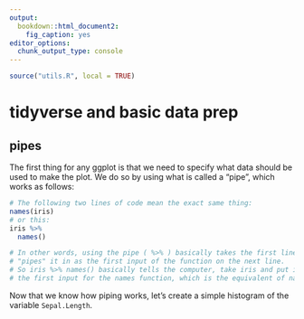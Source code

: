 ```yaml
---
output:
  bookdown::html_document2:
    fig_caption: yes
editor_options:
  chunk_output_type: console
---
```


```r
source("utils.R", local = TRUE)
```

tidyverse and basic data prep {#CHAPTER-TIDYVERSE-BASICS}
========


## pipes

The first thing for any ggplot is that we need to specify what data should be 
used to make the plot. We do so by using what is called a "pipe", which works as 
follows:

```r
# The following two lines of code mean the exact same thing:
names(iris)
# or this:
iris %>% 
  names()

# In other words, using the pipe ( %>% ) basically takes the first line, and 
# "pipes" it in as the first input of the function on the next line.
# So iris %>% names() basically tells the computer, take iris and put it in as 
# the first input for the names function, which is the equivalent of names(iris)

```

Now that we know how piping works, let's create a simple histogram of the 
variable `Sepal.Length`. 
